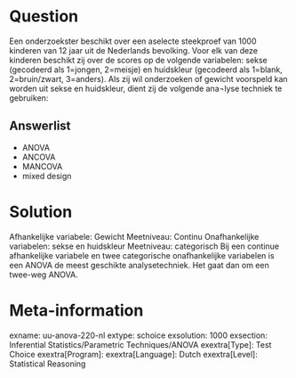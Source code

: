 Question
========
Een onderzoekster beschikt over een aselecte steekproef van 1000 kinderen van 12 jaar uit de Nederlands bevolking. Voor elk van deze kinderen beschikt zij over de scores op de volgende variabelen: sekse (gecodeerd als 1=jongen, 2=meisje) en huidskleur (gecodeerd als 1=blank, 2=bruin/zwart, 3=anders).
Als zij wil onderzoeken of gewicht voorspeld kan worden uit sekse en huidskleur, dient zij de volgende ana¬lyse techniek te gebruiken:

Answerlist
----------
* ANOVA
* ANCOVA
* MANCOVA
* mixed design


Solution
========
Afhankelijke variabele: Gewicht
     Meetniveau: Continu
Onafhankelijke variabelen: sekse en huidskleur
     Meetniveau: categorisch
Bij een continue afhankelijke variabele en twee categorische onafhankelijke variabelen is een ANOVA de meest geschikte analysetechniek. Het gaat dan om een twee-weg ANOVA.


Meta-information
================
exname: uu-anova-220-nl
extype: schoice
exsolution: 1000
exsection: Inferential Statistics/Parametric Techniques/ANOVA
exextra[Type]: Test Choice
exextra[Program]: 
exextra[Language]: Dutch
exextra[Level]: Statistical Reasoning
